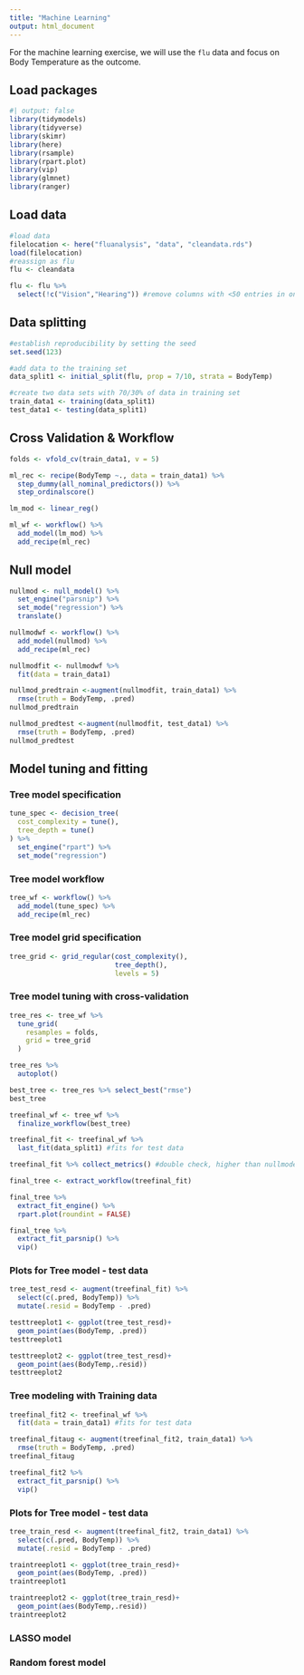 ```yaml
---
title: "Machine Learning"
output: html_document
---
```


For the machine learning exercise, we will use the `flu` data and focus on Body Temperature as the outcome. 

## Load packages


```r
#| output: false
library(tidymodels)
library(tidyverse)
library(skimr)
library(here)
library(rsample)
library(rpart.plot)
library(vip)
library(glmnet)
library(ranger)
```

## Load data

```r
#load data
filelocation <- here("fluanalysis", "data", "cleandata.rds")
load(filelocation)
#reassign as flu
flu <- cleandata

flu <- flu %>% 
  select(!c("Vision","Hearing")) #remove columns with <50 entries in one category
```

## Data splitting

```r
#establish reproducibility by setting the seed
set.seed(123)

#add data to the training set
data_split1 <- initial_split(flu, prop = 7/10, strata = BodyTemp)

#create two data sets with 70/30% of data in training set
train_data1 <- training(data_split1)
test_data1 <- testing(data_split1)
```

## Cross Validation & Workflow

```r
folds <- vfold_cv(train_data1, v = 5)

ml_rec <- recipe(BodyTemp ~., data = train_data1) %>% 
  step_dummy(all_nominal_predictors()) %>% 
  step_ordinalscore()

lm_mod <- linear_reg() 

ml_wf <- workflow() %>% 
  add_model(lm_mod) %>% 
  add_recipe(ml_rec)
```

## Null model

```r
nullmod <- null_model() %>% 
  set_engine("parsnip") %>% 
  set_mode("regression") %>% 
  translate()

nullmodwf <- workflow() %>% 
  add_model(nullmod) %>% 
  add_recipe(ml_rec)

nullmodfit <- nullmodwf %>% 
  fit(data = train_data1)
```

```r
nullmod_predtrain <-augment(nullmodfit, train_data1) %>% 
  rmse(truth = BodyTemp, .pred)
nullmod_predtrain
```

```r
nullmod_predtest <-augment(nullmodfit, test_data1) %>% 
  rmse(truth = BodyTemp, .pred)
nullmod_predtest
```


## Model tuning and fitting

### Tree model specification
```r
tune_spec <- decision_tree(
  cost_complexity = tune(),
  tree_depth = tune()
) %>% 
  set_engine("rpart") %>% 
  set_mode("regression")
```
### Tree model workflow
```r
tree_wf <- workflow() %>% 
  add_model(tune_spec) %>% 
  add_recipe(ml_rec)
```
### Tree model grid specification
```r
tree_grid <- grid_regular(cost_complexity(),
                          tree_depth(),
                          levels = 5)
```
### Tree model tuning with cross-validation
```r
tree_res <- tree_wf %>% 
  tune_grid(
    resamples = folds,
    grid = tree_grid
  )
```

```r
tree_res %>%
  autoplot()
```
```r
best_tree <- tree_res %>% select_best("rmse")
best_tree

treefinal_wf <- tree_wf %>% 
  finalize_workflow(best_tree)

treefinal_fit <- treefinal_wf %>% 
  last_fit(data_split1) #fits for test data

treefinal_fit %>% collect_metrics() #double check, higher than nullmodel
```

```r
final_tree <- extract_workflow(treefinal_fit)

final_tree %>% 
  extract_fit_engine() %>% 
  rpart.plot(roundint = FALSE)
```

```r
final_tree %>% 
  extract_fit_parsnip() %>% 
  vip()
```
### Plots for Tree model - test data

```r
tree_test_resd <- augment(treefinal_fit) %>% 
  select(c(.pred, BodyTemp)) %>% 
  mutate(.resid = BodyTemp - .pred)
```

```r
testtreeplot1 <- ggplot(tree_test_resd)+
  geom_point(aes(BodyTemp, .pred))
testtreeplot1
```

```r
testtreeplot2 <- ggplot(tree_test_resd)+
  geom_point(aes(BodyTemp,.resid))
testtreeplot2
```
### Tree modeling with Training data

```r
treefinal_fit2 <- treefinal_wf %>% 
  fit(data = train_data1) #fits for test data

treefinal_fitaug <- augment(treefinal_fit2, train_data1) %>%
  rmse(truth = BodyTemp, .pred)
treefinal_fitaug
```

```r
treefinal_fit2 %>% 
  extract_fit_parsnip() %>% 
  vip()
```

### Plots for Tree model - test data

```r
tree_train_resd <- augment(treefinal_fit2, train_data1) %>% 
  select(c(.pred, BodyTemp)) %>% 
  mutate(.resid = BodyTemp - .pred)
```

```r
traintreeplot1 <- ggplot(tree_train_resd)+
  geom_point(aes(BodyTemp, .pred))
traintreeplot1
```

```r
traintreeplot2 <- ggplot(tree_train_resd)+
  geom_point(aes(BodyTemp,.resid))
traintreeplot2
```
### LASSO model


### Random forest model